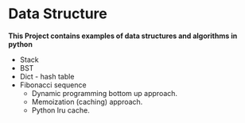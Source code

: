 # Data Structure
**This Project contains examples of data structures and algorithms in python**

- Stack
- BST 
- Dict - hash table
- Fibonacci sequence
  - Dynamic programming bottom up approach.
  - Memoization (caching) approach.
  - Python lru cache.


